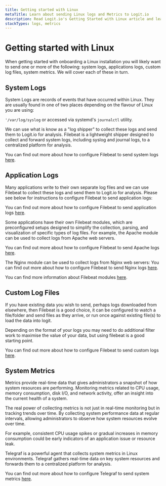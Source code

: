 ```yaml
---
title: Getting started with Linux
metaTitle: Learn about sending Linux logs and Metrics to Logit.io
description: Read Logit.io's Getting Started with Linux article and learn logs and metrics in an Linux environment
stackTypes: logs, metrics
---
```


# Getting started with Linux

When getting started with onboarding a Linux installation you will likely want to send one or more of the following:
system logs, applications logs, custom log files, system metrics. We will cover each of these in turn.

## System Logs

System Logs are records of events that have occurred within Linux.
They are usually found in one of two places depending on the flavour of Linux you are using:

`'/var/log/syslog` or accessed via systemd's `journalctl` utility.

We can use what is know as a "log shipper" to collect these logs and send them to Logit.io for analysis. 
Filebeat is a lightweight shipper designed to collect and forward system logs,
including syslog and journal logs, to a centralized platform for analysis.

You can find out more about how to configure Filebeat to send system logs [here](../integrations/filebeat-system).

## Application Logs

Many applications write to their own separate log files and we can use Filebeat to collect these logs 
and send them to Logit.io for analysis. Please see below for instructions to configure Filebeat to send application logs:

You can find out more about how to configure Filebeat to send application logs [here](../integrations/filebeat).

Some applications have their own Filebeat modules, which are preconfigured setups designed 
to simplify the collection, parsing, and visualization of specific types of log files.
For example, the Apache module can be used to collect logs from Apache web servers.

You can find out more about how to configure Filebeat to send Apache logs [here](../integrations/apache).

The Nginx module can be used to collect logs from Nginx web servers:
You can find out more about how to configure Filebeat to send Nginx logs [here](../integrations/nginx).

You can find more information about Filebeat modules [here](../getting-started/getting-started-with-filebeat-modules.mdx).

## Custom Log Files

If you have existing data you wish to send, perhaps logs downloaded from elsewhere, then Filebeat is a good choice, 
it can be configured to watch a file/folder and send files as they arrive, or run once against existing file(s) 
to load the data into logit.

Depending on the format of your logs you may need to do additional filter work to maximise the value of your data, 
but using filebeat is a good starting point.

You can find out more about how to configure Filebeat to send custom logs [here](../integrations/filebeat).

## System Metrics

Metrics provide real-time data that gives administrators a snapshot of how system resources are performing. 
Monitoring metrics related to CPU usage, memory consumption, disk I/O, and network activity, offer an 
insight into the current health of a system.

The real power of collecting metrics is not just in real-time monitoring but in tracking trends over time. 
By collecting system performance data at regular intervals, allowing administrators to observe how system resources evolve over time.

For example, consistent CPU usage spikes or gradual increases in memory consumption could be early indicators of an 
application issue or resource leak.

Telegraf is a powerful agent that collects system metrics in Linux environments. Telegraf gathers real-time 
data on key system resources and forwards them to a centralized platform for analysis. 

You can find out more about how to configure Telegraf to send system metrics [here](../integrations/system-metrics).